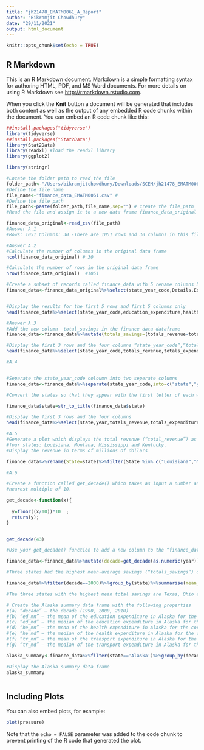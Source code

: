 ```yaml
---
title: "jh21478_EMATM0061_A_Report"
author: "Bikramjit Chowdhury"
date: "29/11/2021"
output: html_document
---
```


```r
knitr::opts_chunk$set(echo = TRUE)
```

## R Markdown

This is an R Markdown document. Markdown is a simple formatting syntax for authoring HTML, PDF, and MS Word documents. For more details on using R Markdown see <http://rmarkdown.rstudio.com>.

When you click the **Knit** button a document will be generated that includes both content as well as the output of any embedded R code chunks within the document. You can embed an R code chunk like this:

```r
##install.packages("tidyverse")
library(tidyverse)
##install.packages("Stat2Data")
library(Stat2Data)
library(readxl) #load the readxl library
library(ggplot2)

library(stringr)

#Locate the folder path to read the file
folder_path<-"/Users/bikramjitchowdhury/Downloads/SCEM/jh21478_EMATM0061_summative_assessment/jh21478_EMATM0061_A/"
#Define the file name
file_name<-"finance_data_EMATM0061.csv" #
#Define the file path
file_path<-paste(folder_path,file_name,sep="") # create the file_path
#Read the file and assign it to a new data frame finance_data_original 

finance_data_original<-read_csv(file_path) 
#Answer A.1
#Rows: 1051 Columns: 30 -There are 1051 rows and 30 columns in this file

#Answer A.2
#Calculate the number of columns in the original data frame
ncol(finance_data_original) # 30

#Calculate the number of rows in the original data frame
nrow(finance_data_original)  #1051

#Create a subset of records called finance_data with 5 rename columns but 1051 rows
finance_data<-finance_data_original%>%select(state_year_code,Details.Education.Education.Total,Details.Health.Health.Total.Expenditure,Details.Transportation.Highways.Highways.Total.Expenditure,Totals.Revenue,Totals.Expenditure)%>%rename(education_expenditure=Details.Education.Education.Total,health_expenditure=Details.Health.Health.Total.Expenditure,transport_expenditure=Details.Transportation.Highways.Highways.Total.Expenditure,totals_revenue=Totals.Revenue,totals_expenditure=Totals.Expenditure) 


#Display the results for the first 5 rows and first 5 columns only
head(finance_data%>%select(state_year_code,education_expenditure,health_expenditure),5)

#Answer A.3
#Add the new column  total_savings in the finance data dataframe
finance_data<-finance_data%>%mutate(totals_savings=(totals_revenue-totals_expenditure))

#Display the first 3 rows and the four columns “state_year_code”,“totals_revenue”,“totals_expenditure”,“totals_savings” of the data frame finance_data
head(finance_data%>%select(state_year_code,totals_revenue,totals_expenditure,totals_savings),3)

#A.4


#Separate the state_year_code coloumn into two seperate columns
finance_data<-finance_data%>%separate(state_year_code,into=c("state","year"),sep="__")

#Convert the states so that they appear with the first letter of each word in upper case and the remainder in lower case

finance_data$state=str_to_title(finance_data$state)

#Display the first 3 rows and the four columns
head(finance_data%>%select(state,year,totals_revenue,totals_expenditure,totals_savings),3)

#A.5
#Generate a plot which displays the total revenue (“total_revenue”) as function of the year (“year”) for the following
#four states: Louisiana, Montana, Mississippi and Kentucky.
#Display the revenue in terms of millions of dollars

finance_data%>%rename(State=state)%>%filter(State %in% c("Louisiana","Montana","Mississippi","Kentucky"))%>%ggplot(aes(x=as.numeric(year),y=totals_revenue/1000000),color=State)+xlab("Year")+theme_bw()+ylab("Revenue(in millions)")+geom_smooth(aes(color=State,linetype=State),size=1)

#A.6

#Create a function called get_decade() which takes as input a number and rounds that number down to the
#nearest multiple of 10. 

get_decade<-function(x){
 
  y=floor((x/10))*10  ;
  return(y);
}


get_decade(43)

#Use your get_decade() function to add a new column to the “finance_data” data frame called “decade” which should give the decade corresponding to the year column.

finance_data<-finance_data%>%mutate(decade=get_decade(as.numeric(year)))

#Three states had the highest mean-average savings (“totals_savings”) over the decade starting 2000

finance_data%>%filter(decade==2000)%>%group_by(state)%>%summarise(mean_total_savings=mean(totals_savings,na.rm=TRUE))%>%arrange(desc(mean_total_savings))%>%head(3)

#The three states with the highest mean total savings are Texas, Ohio and California.

# Create the Alaska summary data frame with the following properties
#(a) “decade” – the decade (1990, 2000, 2010)
#(b) “ed_mn” – the mean of the education expenditure in Alaska for the corresponding decade
#(c) “ed_md” – the median of the education expenditure in Alaska for the corresponding decade
#(d) “he_mn” – the mean of the health expenditure in Alaska for the corresponding decade
#(e) “he_md” – the median of the health expenditure in Alaska for the corresponding decade
#(f) “tr_mn” – the mean of the transport expenditure in Alaska for the corresponding decade
#(g) “tr_md” – the median of the transport expenditure in Alaska for the corresponding decade.

alaska_summary<-finance_data%>%filter(state=='Alaska')%>%group_by(decade)%>%select(decade,education_expenditure,health_expenditure,transport_expenditure)%>%summarise(across(starts_with(c("education_expenditure","health_expenditure","transport_expenditure")),list(md=median,mn=mean),.names="{substring(.col,1,2)}_{.fn}"))

#Display the Alaska summary data frame
alaska_summary



```

## Including Plots

You can also embed plots, for example:

```r
plot(pressure)
```

Note that the `echo = FALSE` parameter was added to the code chunk to prevent printing of the R code that generated the plot.
